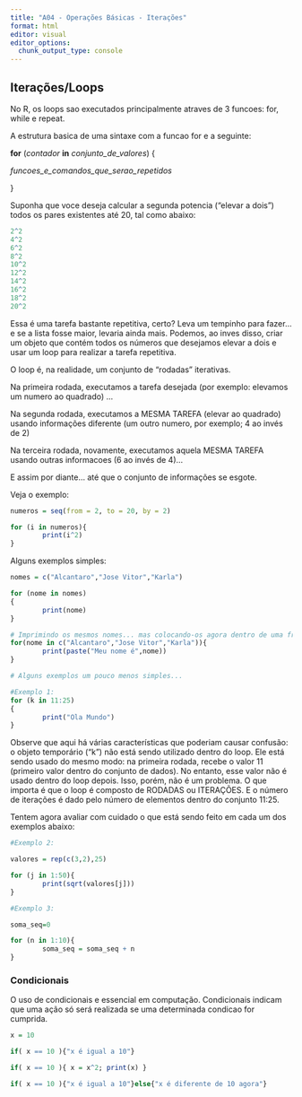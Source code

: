 ```yaml
---
title: "A04 - Operações Básicas - Iterações"
format: html
editor: visual
editor_options: 
  chunk_output_type: console
---
```


## Iterações/Loops

No R, os loops sao executados principalmente atraves de 3 funcoes: for, while e repeat.

A estrutura basica de uma sintaxe com a funcao for e a seguinte:

**for** (*contador* **in** *conjunto_de_valores*) {

*funcoes_e_comandos_que_serao_repetidos*

}

Suponha que voce deseja calcular a segunda potencia ("elevar a dois") todos os pares existentes até 20, tal como abaixo:

```r
2^2
4^2
6^2
8^2
10^2
12^2
14^2
16^2
18^2
20^2
```

Essa é uma tarefa bastante repetitiva, certo? Leva um tempinho para fazer... e se a lista fosse maior, levaria ainda mais. Podemos, ao inves disso, criar um objeto que contém todos os números que desejamos elevar a dois e usar um loop para realizar a tarefa repetitiva.

O loop é, na realidade, um conjunto de "rodadas" iterativas.

Na primeira rodada, executamos a tarefa desejada (por exemplo: elevamos um numero ao quadrado) ...

Na segunda rodada, executamos a MESMA TAREFA (elevar ao quadrado) usando informações diferente (um outro numero, por exemplo; 4 ao invés de 2)

Na terceira rodada, novamente, executamos aquela MESMA TAREFA usando outras informacoes (6 ao invés de 4)...

E assim por diante... até que o conjunto de informações se esgote.

Veja o exemplo:

```r
numeros = seq(from = 2, to = 20, by = 2)

for (i in numeros){
        print(i^2)
}
```

Alguns exemplos simples:

```r
nomes = c("Alcantaro","Jose Vitor","Karla")

for (nome in nomes)
{
        print(nome)
}

# Imprimindo os mesmos nomes... mas colocando-os agora dentro de uma frase
for(nome in c("Alcantaro","Jose Vitor","Karla")){
        print(paste("Meu nome é",nome))
}

# Alguns exemplos um pouco menos simples... 

#Exemplo 1:
for (k in 11:25)
{
        print("Ola Mundo")
}
```

Observe que aqui há várias características que poderiam causar confusão: o objeto temporário ("k") não está sendo utilizado dentro do loop. Ele está sendo usado do mesmo modo: na primeira rodada, recebe o valor 11 (primeiro valor dentro do conjunto de dados). No entanto, esse valor não é usado dentro do loop depois. Isso, porém, não é um problema. O que importa é que o loop é composto de RODADAS ou ITERAÇÕES. E o número de iterações é dado pelo número de elementos dentro do conjunto 11:25.

Tentem agora avaliar com cuidado o que está sendo feito em cada um dos exemplos abaixo:

```r
#Exemplo 2:

valores = rep(c(3,2),25)

for (j in 1:50){
        print(sqrt(valores[j]))
}

#Exemplo 3:

soma_seq=0

for (n in 1:10){
        soma_seq = soma_seq + n
}
```

### Condicionais

O uso de condicionais e essencial em computação. Condicionais indicam que uma ação só será realizada se uma determinada condicao for cumprida.

```r
x = 10

if( x == 10 ){"x é igual a 10"}

if( x == 10 ){ x = x^2; print(x) }

if( x == 10 ){"x é igual a 10"}else{"x é diferente de 10 agora"}
```
